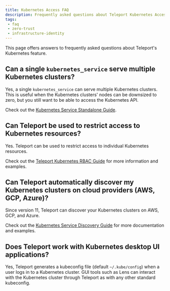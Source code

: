 ```yaml
---
title: Kubernetes Access FAQ
description: Frequently asked questions about Teleport Kubernetes Access
tags:
 - faq
 - zero-trust
 - infrastructure-identity
---
```


This page offers answers to frequently asked questions about Teleport's
Kubernetes feature.

## Can a single `kubernetes_service` serve multiple Kubernetes clusters?

Yes, a single `kubernetes_service` can serve multiple Kubernetes clusters. This
is useful when the Kubernetes clusters' nodes can be downsized to zero, but you
still want to be able to access the Kubernetes API.

Check out the
[Kubernetes Service Standalone Guide](./register-clusters/static-kubeconfig.mdx).

## Can Teleport be used to restrict access to Kubernetes resources?

Yes. Teleport can be used to restrict access to individual
Kubernetes resources.

Check out the [Teleport Kubernetes RBAC Guide](./controls.mdx) for
more information and examples.

## Can Teleport automatically discover my Kubernetes clusters on cloud providers (AWS, GCP, Azure)?

Since version 11, Teleport can discover your Kubernetes clusters on AWS, GCP,
and Azure.

Check out the [Kubernetes Service Discovery
Guide](../auto-discovery/kubernetes/kubernetes.mdx) for more
documentation and examples.

## Does Teleport work with Kubernetes desktop UI applications?

Yes, Teleport generates a kubeconfig file (default `~/.kube/config`) when a user
logs in to a Kubernetes cluster. GUI tools such as Lens can 
interact with the Kubernetes cluster through Teleport as with any other standard kubeconfig.
